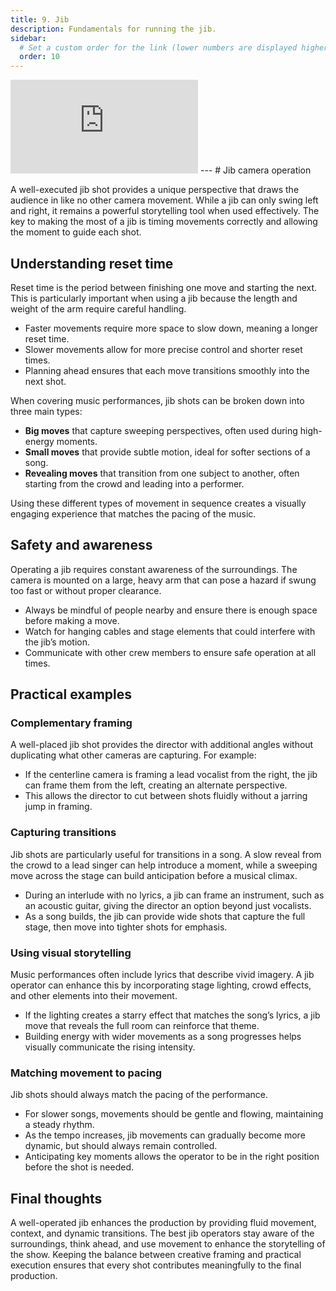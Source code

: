 ```yaml
---
title: 9. Jib
description: Fundamentals for running the jib.
sidebar:
  # Set a custom order for the link (lower numbers are displayed higher up)
  order: 10
---
```

<iframe id="kmsembed-1_saqmqwyt" src="https://watch.liberty.edu/embed/secure/iframe/entryId/1_saqmqwyt/uiConfId/52537662/st/0" class="kmsembed" allowfullscreen webkitallowfullscreen mozAllowFullScreen allow="autoplay *; fullscreen *; encrypted-media *" referrerPolicy="no-referrer-when-downgrade" sandbox="allow-downloads allow-forms allow-same-origin allow-scripts allow-top-navigation allow-pointer-lock allow-popups allow-modals allow-orientation-lock allow-popups-to-escape-sandbox allow-presentation allow-top-navigation-by-user-activation" frameborder="0" title="9 | Jib"></iframe>
---
# Jib camera operation

A well-executed jib shot provides a unique perspective that draws the audience in like no other camera movement. While a jib can only swing left and right, it remains a powerful storytelling tool when used effectively. The key to making the most of a jib is timing movements correctly and allowing the moment to guide each shot.

## Understanding reset time

Reset time is the period between finishing one move and starting the next. This is particularly important when using a jib because the length and weight of the arm require careful handling.

- Faster movements require more space to slow down, meaning a longer reset time.  
- Slower movements allow for more precise control and shorter reset times.  
- Planning ahead ensures that each move transitions smoothly into the next shot.  

When covering music performances, jib shots can be broken down into three main types:

- **Big moves** that capture sweeping perspectives, often used during high-energy moments.  
- **Small moves** that provide subtle motion, ideal for softer sections of a song.  
- **Revealing moves** that transition from one subject to another, often starting from the crowd and leading into a performer.  

Using these different types of movement in sequence creates a visually engaging experience that matches the pacing of the music.

## Safety and awareness

Operating a jib requires constant awareness of the surroundings. The camera is mounted on a large, heavy arm that can pose a hazard if swung too fast or without proper clearance.

- Always be mindful of people nearby and ensure there is enough space before making a move.  
- Watch for hanging cables and stage elements that could interfere with the jib’s motion.  
- Communicate with other crew members to ensure safe operation at all times.  

## Practical examples

### Complementary framing

A well-placed jib shot provides the director with additional angles without duplicating what other cameras are capturing. For example:

- If the centerline camera is framing a lead vocalist from the right, the jib can frame them from the left, creating an alternate perspective.  
- This allows the director to cut between shots fluidly without a jarring jump in framing.  

### Capturing transitions

Jib shots are particularly useful for transitions in a song. A slow reveal from the crowd to a lead singer can help introduce a moment, while a sweeping move across the stage can build anticipation before a musical climax.

- During an interlude with no lyrics, a jib can frame an instrument, such as an acoustic guitar, giving the director an option beyond just vocalists.  
- As a song builds, the jib can provide wide shots that capture the full stage, then move into tighter shots for emphasis.  

### Using visual storytelling

Music performances often include lyrics that describe vivid imagery. A jib operator can enhance this by incorporating stage lighting, crowd effects, and other elements into their movement.

- If the lighting creates a starry effect that matches the song’s lyrics, a jib move that reveals the full room can reinforce that theme.  
- Building energy with wider movements as a song progresses helps visually communicate the rising intensity.  

### Matching movement to pacing

Jib shots should always match the pacing of the performance. 

- For slower songs, movements should be gentle and flowing, maintaining a steady rhythm.  
- As the tempo increases, jib movements can gradually become more dynamic, but should always remain controlled.  
- Anticipating key moments allows the operator to be in the right position before the shot is needed.  

## Final thoughts

A well-operated jib enhances the production by providing fluid movement, context, and dynamic transitions. The best jib operators stay aware of the surroundings, think ahead, and use movement to enhance the storytelling of the show. Keeping the balance between creative framing and practical execution ensures that every shot contributes meaningfully to the final production.